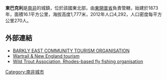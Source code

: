 '''東巴克利'''是[[南非|南非]]的城鎮，位於該國東北部，由[[東開普省|東開普省]]負責管轄，始建於1873年，面積16.1平方公里，海拔高度1,777米，2012年人口4,292，人口密度每平方公里270人。

==外部連結==
*[https://web.archive.org/web/20110905011428/http://www.barklyeast.co.za/ BARKLY EAST COMMUNITY TOURISM ORGANISATION]
*[http://www.wartrail.co.za/ Wartrail & New England tourism] {{Wayback|url=http://www.wartrail.co.za/ |date=20180903113611 }}
*[http://www.wildtrout.co.za/ Wild Trout Association, Rhodes-based fly fishing organisation] {{Wayback|url=http://www.wildtrout.co.za/ |date=20200617073902 }}

{{SouthAfrica-geo-stub}}
[[Category:南非城市|Category:南非城市]]